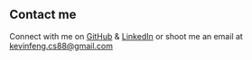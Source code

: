 ## Contact me

Connect with me on [GitHub](https://github.com/kevinfengcs88) & [LinkedIn](https://www.linkedin.com/in/kevin-feng-87a174202/) or shoot me an email at [kevinfeng.cs88@gmail.com](mailto:kevinfeng.cs88@gmail.com)